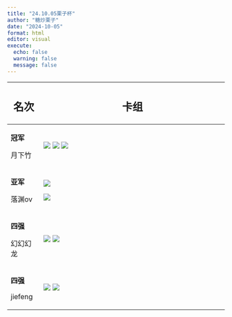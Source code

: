 ```yaml
---
title: "24.10.05栗子杯"
author: "糖炒栗子"
date: "2024-10-05"
format: html
editor: visual
execute:
  echo: false
  warning: false
  message: false
---
```


+------------+----------------------------------------------------------------------+
| ## 名次    | ## 卡组                                                              |
+============+======================================================================+
| **冠军**   | ![](Picture/冠军1.jpg) ![](Picture/冠军2.jpg) ![](Picture/冠军3.jpg) |
|            |                                                                      |
| 月下竹     |                                                                      |
+------------+----------------------------------------------------------------------+
| **亚军**   | ![](Picture/亚军1.jpg)                                               |
|            |                                                                      |
| 落渊ov     | ![](Picture/亚军2.jpg)                                               |
+------------+----------------------------------------------------------------------+
| **四强**   | ![](Picture/四强1.jpg) ![](Picture/四强2.jpg)                        |
|            |                                                                      |
| 幻幻幻龙   |                                                                      |
+------------+----------------------------------------------------------------------+
| **四强**   | ![](Picture/四强3.jpg) ![](Picture/四强4.jpg)                        |
|            |                                                                      |
| jiefeng    |                                                                      |
+------------+----------------------------------------------------------------------+
